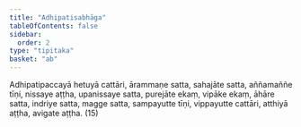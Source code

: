 ```yaml
---
title: "Adhipatisabhāga"
tableOfContents: false
sidebar:
  order: 2
type: "tipitaka"
basket: "ab"
---
```



<DynamicBreadcrumb />

<Division number="310">

<Paragraph number="1019">
Adhipatipaccayā hetuyā cattāri, ārammaṇe satta, sahajāte satta, aññamaññe tīṇi, nissaye aṭṭha, upanissaye satta, purejāte ekaṃ, vipāke ekaṃ, āhāre satta, indriye satta, magge satta, sampayutte tīṇi, vippayutte cattāri, atthiyā aṭṭha, avigate aṭṭha. (15)
</Paragraph>
</Division>